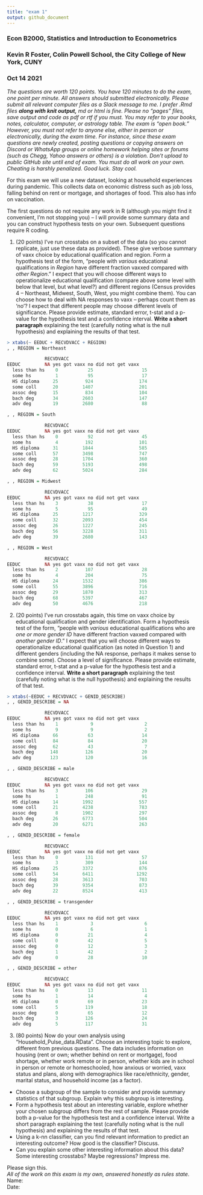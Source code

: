 ---
title: "exam 1"
output: github_document
---

### Econ B2000, Statistics and Introduction to Econometrics
### Kevin R Foster, Colin Powell School, the City College of New York, CUNY
### Oct 14 2021

*The questions are worth 120 points.  You have 120 minutes to do the exam, one point per minute.*
*All answers should submitted electronically. Please submit all relevant computer files as a Slack message to me. I prefer .Rmd files __along with knit output,__ md or html is fine. Please no "pages" files, save output and code as pdf or rtf if you must.*
*You may refer to your books, notes, calculator, computer, or astrology table.  The exam is "open book."*
*However, you must not refer to anyone else, either in person or electronically, during the exam time. For instance, since these exam questions are newly created, posting questions or copying answers on Discord or WhatsApp groups or online homework helping sites or forums (such as Chegg, Yahoo answers or others) is a violation. Don't upload to public GitHub site until end of exam.*
*You must do all work on your own.  Cheating is harshly penalized.*
*Good luck.  Stay cool.*

For this exam we will use a new dataset, looking at household experiences during pandemic. This collects data on economic distress such as job loss, falling behind on rent or mortgage, and shortages of food. This also has info on vaccination.

The first questions do not require any work in R (although you might find it convenient, I'm not stopping you) -- I will provide some summary data and you can construct hypothesis tests on your own. Subsequent questions require R coding.

1. (20 points) I've run crosstabs on a subset of the data (so you cannot replicate, just use these data as provided). These give verbose summary of vaxx choice by educational qualification and region. Form a hypothesis test of the form, "people with *various* educational qualifications in *Region* have different fraction vaxxed compared with *other Region*." I expect that you will choose different ways to operationalize educational qualification (compare above some level with below that level, but what level?) and different regions (Census provides 4 -- Northeast, Midwest, South, West, you might combine them). You can choose how to deal with NA responses to vaxx -- perhaps count them as 'no'? I expect that different people may choose different levels of significance. Please provide estimate, standard error, t-stat and a p-value for the hypothesis test and a confidence interval. __Write a short paragraph__ explaining the test (carefully noting what is the null hypothesis) and explaining the results of that test.

```{r eval=FALSE}
> xtabs(~ EEDUC + RECVDVACC + REGION)
, , REGION = Northeast

              RECVDVACC
EEDUC         NA yes got vaxx no did not get vaxx
  less than hs    0           25                  15
  some hs         1           95                  17
  HS diploma     25          924                 174
  some coll      20         1407                 201
  assoc deg      15          834                 104
  bach deg       34         2603                 147
  adv deg        19         2680                  88

, , REGION = South

              RECVDVACC
EEDUC         NA yes got vaxx no did not get vaxx
  less than hs    0           92                  45
  some hs         4          192                 101
  HS diploma     31         1844                 585
  some coll      57         3498                 747
  assoc deg      28         1704                 360
  bach deg       59         5193                 498
  adv deg        62         5024                 284

, , REGION = Midwest

              RECVDVACC
EEDUC         NA yes got vaxx no did not get vaxx
  less than hs    3           38                  17
  some hs         5           95                  49
  HS diploma     25         1217                 329
  some coll      32         2093                 454
  assoc deg      26         1227                 245
  bach deg       56         3228                 311
  adv deg        39         2680                 143

, , REGION = West

              RECVDVACC
EEDUC         NA yes got vaxx no did not get vaxx
  less than hs    2          107                  28
  some hs         4          204                  75
  HS diploma     24         1532                 386
  some coll      55         3896                 716
  assoc deg      29         1870                 313
  bach deg       68         5397                 467
  adv deg        50         4676                 218
```

\newpage

2. (20 points) I've run crosstabs again, this time on vaxx choice by educational qualification and gender identification. Form a hypothesis test of the form, "people with *various* educational qualifications who are *one or more gender ID* have different fraction vaxxed compared with *another gender ID*." I expect that you will choose different ways to operationalize educational qualification (as noted in Question 1) and different genders (including the NA response, perhaps it makes sense to combine some). Choose a level of significance. Please provide estimate, standard error, t-stat and a p-value for the hypothesis test and a confidence interval. __Write a short paragraph__ explaining the test (carefully noting what is the null hypothesis) and explaining the results of that test.

```{r eval=FALSE}
> xtabs(~EEDUC + RECVDVACC + GENID_DESCRIBE)
, , GENID_DESCRIBE = NA

              RECVDVACC
EEDUC         NA yes got vaxx no did not get vaxx
  less than hs    1            9                   2
  some hs         9            9                   2
  HS diploma     66           63                  14
  some coll      84           84                  20
  assoc deg      62           43                   7
  bach deg      148          126                  20
  adv deg       123          120                  16

, , GENID_DESCRIBE = male

              RECVDVACC
EEDUC         NA yes got vaxx no did not get vaxx
  less than hs    3          106                  29
  some hs         1          248                  91
  HS diploma     14         1992                 557
  some coll      21         4238                 783
  assoc deg       8         1902                 297
  bach deg       26         6773                 504
  adv deg        20         6271                 263

, , GENID_DESCRIBE = female

              RECVDVACC
EEDUC         NA yes got vaxx no did not get vaxx
  less than hs    0          131                  57
  some hs         3          309                 144
  HS diploma     25         3372                 876
  some coll      54         6411                1292
  assoc deg      28         3613                 703
  bach deg       39         9354                 873
  adv deg        22         8524                 413

, , GENID_DESCRIBE = transgender

              RECVDVACC
EEDUC         NA yes got vaxx no did not get vaxx
  less than hs    1            3                   6
  some hs         0            6                   1
  HS diploma      0           21                   4
  some coll       0           42                   5
  assoc deg       0           12                   3
  bach deg        1           42                   2
  adv deg         0           28                  10

, , GENID_DESCRIBE = other

              RECVDVACC
EEDUC         NA yes got vaxx no did not get vaxx
  less than hs    0           13                  11
  some hs         1           14                   4
  HS diploma      0           69                  23
  some coll       5          119                  18
  assoc deg       0           65                  12
  bach deg        3          126                  24
  adv deg         5          117                  31
```

\newpage

3. (80 points) Now do your own analysis using "Household_Pulse_data.RData". Choose an interesting topic to explore, different from previous questions. The data includes information on housing (rent or own; whether behind on rent or mortgage), food shortage, whether work remote or in person, whether kids are in school in person or remote or homeschooled, how anxious or worried, vaxx status and plans, along with demographics like race/ethnicity, gender, marital status, and household income (as a factor).  
  + Choose a subgroup of the sample to consider and provide summary statistics of that subgroup. Explain why this subgroup is interesting.
  + Form a hypothesis test about an interesting variable, explore whether your chosen subgroup differs from the rest of sample. Please provide both a p-value for the hypothesis test and a confidence interval. Write a short paragraph explaining the test (carefully noting what is the null hypothesis) and explaining the results of that test.
  + Using a k-nn classifier, can you find relevant information to predict an interesting outcome? How good is the classifier? Discuss.
  + Can you explain some other interesting information about this data? Some interesting crosstabs? Maybe regressions? Impress me.
  
Please sign this.    
_All of the work on this exam is my own, answered honestly as rules state._  
Name:  
Date:  


